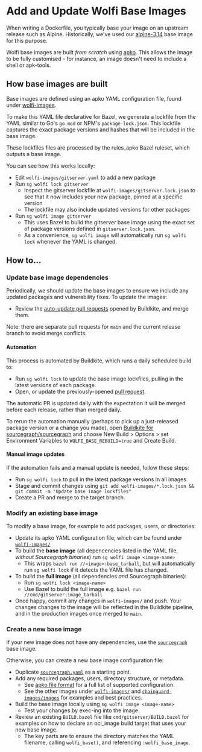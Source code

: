 # Add and Update Wolfi Base Images

When writing a Dockerfile, you typically base your image on an upstream release such as Alpine. Historically, we've used our [alpine-3.14](https://github.com/sourcegraph/sourcegraph/blob/main/docker-images/alpine-3.14/Dockerfile) base image for this purpose.

Wolfi base images are built _from scratch_ using [apko](https://github.com/chainguard-dev/apko/tree/main). This allows the image to be fully customised - for instance, an image doesn't need to include a shell or apk-tools.

## How base images are built

Base images are defined using an apko YAML configuration file, found under [wolfi-images](https://sourcegraph.com/github.com/sourcegraph/sourcegraph/-/tree/wolfi-images).

To make this YAML file declarative for Bazel, we generate a lockfile from the YAML similar to Go's `go.mod` or NPM's `package-lock.json`. This lockfile captures the exact package versions and hashes that will be included in the base image.

These lockfiles files are processed by the rules_apko Bazel ruleset, which outputs a base image.

You can see how this works locally:

- Edit `wolfi-images/gitserver.yaml` to add a new package
- Run `sg wolfi lock gitserver`
  - Inspect the gitserver lockfile at `wolfi-images/gitserver.lock.json` to see that it now includes your new package, pinned at a specific version
  - The lockfile may also include updated versions for other packages
- Run `sg wolfi image gitserver`
  - This uses Bazel to build the gitserver base image using the exact set of package versions defined in `gitserver.lock.json`.
  - As a convenience, `sg wolfi image` will automatically run `sg wolfi lock` whenever the YAML is changed.

## How to...

### Update base image dependencies

Periodically, we should update the base images to ensure we include any updated packages and vulnerability fixes. To update the images:

- Review the [auto-update pull requests](https://github.com/sourcegraph/sourcegraph/pulls?q=is:pr+head:wolfi-auto-update/+is:open+) opened by Buildkite, and merge them.

Note: there are separate pull requests for `main` and the current release branch to avoid merge conflicts.

#### Automation

This process is automated by Buildkite, which runs a daily scheduled build to:

- Run `sg wolfi lock` to update the base image lockfiles, pulling in the latest versions of each package.
- Open, or update the previously-opened [pull request](https://github.com/sourcegraph/sourcegraph/pulls?q=is:pr+head:wolfi-auto-update/+is:open+).

The automatic PR is updated daily with the expectation it will be merged before each release, rather than merged daily.

To rerun the automation manually (perhaps to pick up a just-released package version or a change you made), open [Buildkite for sourcegraph/sourcegraph](https://buildkite.com/sourcegraph/sourcegraph) and choose New Build > Options > set Environment Variables to `WOLFI_BASE_REBUILD=true` and Create Build.

#### Manual image updates

If the automation fails and a manual update is needed, follow these steps:

- Run `sg wolfi lock` to pull in the latest package versions in all images
- Stage and commit changes using `git add wolfi-images/*.lock.json && git commit -m "Update base image lockfiles"`
- Create a PR and merge to the target branch.

### Modify an existing base image

To modify a base image, for example to add packages, users, or directories:

- Update its apko YAML configuration file, which can be found under [`wolfi-images/`](https://sourcegraph.com/github.com/sourcegraph/sourcegraph/-/blob/wolfi-images/)
- To build the **base image** (all depencencies listed in the YAML file, *without Sourcegraph binaries*) run `sg wolfi image <image-name>`
  - This wraps `bazel run //<image>:base_tarball`, but will automatically run `sg wolfi lock` if it detects the YAML file has changed. 
- To build the **full image** (all dependencies *and* Sourcegraph binaries):
  - Run `sg wolfi lock <image-name>`
  - Use Bazel to build the full image e.g. `bazel run //cmd/gitserver:image_tarball`
- Once happy, commit any changes in `wolfi-images/` and push. Your changes changes to the image will be reflected in the Buildkite pipeline, and in the production images once merged to `main`.

### Create a new base image

If your new image does not have any dependencies, use the [`sourcegraph`](https://sourcegraph.com/github.com/sourcegraph/sourcegraph/-/blob/wolfi-images/sourcegraph.yaml) base image.

Otherwise, you can create a new base image configuration file:

- Duplicate [`sourcegraph.yaml`](https://sourcegraph.com/github.com/sourcegraph/sourcegraph/-/blob/wolfi-images/sourcegraph.yaml) as a starting point.
- Add any required packages, users, directory structure, or metadata.
  - See [apko file format](https://github.com/chainguard-dev/apko/blob/main/docs/apko_file.md) for a full list of supported configuration.
  - See the other images under [`wolfi-images/`](https://sourcegraph.com/github.com/sourcegraph/sourcegraph/-/blob/wolfi-images/) and [`chainguard-images/images`](https://github.com/chainguard-images/images/tree/main/images) for examples and best practices.
- Build the base image locally using `sg wolfi image <image-name>`
  - Test your changes by exec-ing into the image
- Review an existing `BUILD.bazel` file like `cmd/gitserver/BUILD.bazel` for examples on how to declare an oci_image build target that uses your new base image.
  - The key parts are to ensure the directory matches the YAML filename, calling `wolfi_base()`, and referencing `:wolfi_base_image`.
